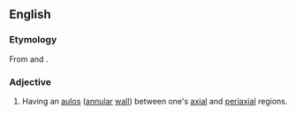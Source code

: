 ==English==

===Etymology===
From {{m|en|aulos}} and {{m|en|-ate}}.

===Adjective===
{{en-adj|-}}

# {{lb|en|rare|biology|of a [[coral]]}} Having an [[aulos]] ([[annular]] [[wall]]) between one's [[axial]] and [[periaxial]] regions.
